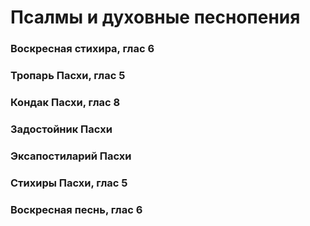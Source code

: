 
# Псалмы и духовные песнопения

### Воскресная стихира, глас 6

<MdxLoader src="Shared/EasterStihira" />

### Тропарь Пасхи, глас 5

<MdxLoader src="Shared/EasterTroparion" />

### Кондак Пасхи, глас 8

<MdxLoader src="Shared/EasterKondak" />

### Задостойник Пасхи

<MdxLoader src="Shared/EasterZadostoynik" />

### Эксапостиларий Пасхи

<MdxLoader src="Shared/EasterExapostilariy" />

### Стихиры Пасхи, глас 5

<MdxLoader src="Shared/EasterStihiri" />

### Воскресная песнь, глас 6

<MdxLoader src="Shared/VoskresnayaPesn" />
